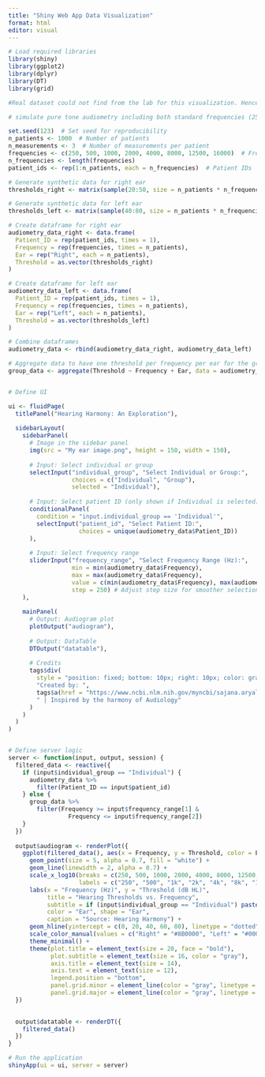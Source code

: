 ```yaml
---
title: "Shiny Web App Data Visualization"
format: html
editor: visual
---
```


```r
# Load required libraries
library(shiny)
library(ggplot2)
library(dplyr)
library(DT)
library(grid)

#Real dataset could not find from the lab for this visualization. Hence, I decided to simulate the data which looks similar as real audiometry dataset.

# simulate pure tone audiometry including both standard frequencies (250Hz-8kHz) and extended high frequencies ( 12.5kHz and 16kHz)  dataset

set.seed(123)  # Set seed for reproducibility
n_patients <- 1000  # Number of patients
n_measurements <- 3  # Number of measurements per patient
frequencies <- c(250, 500, 1000, 2000, 4000, 8000, 12500, 16000)  # Frequencies in Hz
n_frequencies <- length(frequencies)
patient_ids <- rep(1:n_patients, each = n_frequencies)  # Patient IDs

# Generate synthetic data for right ear
thresholds_right <- matrix(sample(20:50, size = n_patients * n_frequencies, replace = TRUE), nrow = n_frequencies)

# Generate synthetic data for left ear
thresholds_left <- matrix(sample(40:80, size = n_patients * n_frequencies, replace = TRUE), nrow = n_frequencies)

# Create dataframe for right ear
audiometry_data_right <- data.frame(
  Patient_ID = rep(patient_ids, times = 1),
  Frequency = rep(frequencies, times = n_patients),
  Ear = rep("Right", each = n_patients),
  Threshold = as.vector(thresholds_right)
)

# Create dataframe for left ear
audiometry_data_left <- data.frame(
  Patient_ID = rep(patient_ids, times = 1),
  Frequency = rep(frequencies, times = n_patients),
  Ear = rep("Left", each = n_patients),
  Threshold = as.vector(thresholds_left)
)

# Combine dataframes
audiometry_data <- rbind(audiometry_data_right, audiometry_data_left)

# Aggregate data to have one threshold per frequency per ear for the group
group_data <- aggregate(Threshold ~ Frequency + Ear, data = audiometry_data, FUN = function(x) mean(x, na.rm = TRUE))


# Define UI

ui <- fluidPage(
  titlePanel("Hearing Harmony: An Exploration"),
  
  sidebarLayout(
    sidebarPanel(
      # Image in the sidebar panel
      img(src = "My ear image.png", height = 150, width = 150),
      
      # Input: Select individual or group
      selectInput("individual_group", "Select Individual or Group:",
                  choices = c("Individual", "Group"),
                  selected = "Individual"),
      
      # Input: Select patient ID (only shown if Individual is selected)
      conditionalPanel(
        condition = "input.individual_group == 'Individual'",
        selectInput("patient_id", "Select Patient ID:",
                    choices = unique(audiometry_data$Patient_ID))
      ),
      
      # Input: Select frequency range
      sliderInput("frequency_range", "Select Frequency Range (Hz):",
                  min = min(audiometry_data$Frequency), 
                  max = max(audiometry_data$Frequency), 
                  value = c(min(audiometry_data$Frequency), max(audiometry_data$Frequency)),
                  step = 250) # Adjust step size for smoother selection
    ),
    
    mainPanel(
      # Output: Audiogram plot
      plotOutput("audiogram"),
      
      # Output: DataTable
      DTOutput("datatable"),
      
      # Credits
      tags$div(
        style = "position: fixed; bottom: 10px; right: 10px; color: gray;",
        "Created️ by: ",
        tags$a(href = "https://www.ncbi.nlm.nih.gov/myncbi/sajana.aryal.2/bibliography/public/", "Sajana Aryal", style = "color: #FF5733;"),
        " | Inspired by the harmony of Audiology"
      )
    )
  )
)


# Define server logic
server <- function(input, output, session) {
  filtered_data <- reactive({
    if (input$individual_group == "Individual") {
      audiometry_data %>%
        filter(Patient_ID == input$patient_id)
    } else {
      group_data %>%
        filter(Frequency >= input$frequency_range[1] & 
                 Frequency <= input$frequency_range[2])
    }
  })
  
  output$audiogram <- renderPlot({
    ggplot(filtered_data(), aes(x = Frequency, y = Threshold, color = Ear, shape = Ear, group = Ear)) +
      geom_point(size = 5, alpha = 0.7, fill = "white") +
      geom_line(linewidth = 2, alpha = 0.7) +
      scale_x_log10(breaks = c(250, 500, 1000, 2000, 4000, 8000, 12500, 16000), 
                    labels = c("250", "500", "1k", "2k", "4k", "8k", "12.5k", "16k")) + 
      labs(x = "Frequency (Hz)", y = "Threshold (dB HL)", 
           title = "Hearing Thresholds vs. Frequency",
           subtitle = if (input$individual_group == "Individual") paste("Patient ID:", input$patient_id) else "Group Data",
           color = "Ear", shape = "Ear",
           caption = "Source: Hearing Harmony") +
      geom_hline(yintercept = c(0, 20, 40, 60, 80), linetype = "dotted", color = "gray") +
      scale_color_manual(values = c("Right" = "#8B0000", "Left" = "#00008B")) +  # Dark red for right ear, dark blue for left ear
      theme_minimal() +
      theme(plot.title = element_text(size = 20, face = "bold"),
            plot.subtitle = element_text(size = 16, color = "gray"),
            axis.title = element_text(size = 14),
            axis.text = element_text(size = 12),
            legend.position = "bottom",
            panel.grid.minor = element_line(color = "gray", linetype = "dashed"),
            panel.grid.major = element_line(color = "gray", linetype = "dashed"))
  })

  
  output$datatable <- renderDT({
    filtered_data()
  })
}

# Run the application
shinyApp(ui = ui, server = server)

```
